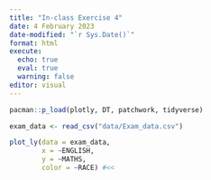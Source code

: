 ```yaml
---
title: "In-class Exercise 4"
date: 4 February 2023
date-modified: "`r Sys.Date()`"
format: html
execute: 
  echo: true
  eval: true
  warning: false
editor: visual
---
```


```r
pacman::p_load(plotly, DT, patchwork, tidyverse)
```


```r
exam_data <- read_csv("data/Exam_data.csv")
```

```r
plot_ly(data = exam_data, 
        x = ~ENGLISH, 
        y = ~MATHS, 
        color = ~RACE) #<<
```